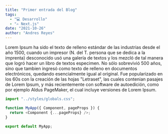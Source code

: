 ```yaml
---
title: "Primer entrada del Blog"
tags:
  - "💻 Desarrollo"
  - "✍️ Next.js"
date: "2021-10-26"
author: "Andres Reyes"
---
```


Lorem Ipsum ha sido el texto de relleno estándar de las industrias desde el año 1500, cuando un impresor (N. del T. persona que se dedica a la imprenta) desconocido usó una galería de textos y los mezcló de tal manera que logró hacer un libro de textos especimen. No sólo sobrevivió 500 años, sino que tambien ingresó como texto de relleno en documentos electrónicos, quedando esencialmente igual al original. Fue popularizado en los 60s con la creación de las hojas "Letraset", las cuales contenian pasajes de Lorem Ipsum, y más recientemente con software de autoedición, como por ejemplo Aldus PageMaker, el cual incluye versiones de Lorem Ipsum.

```javascript
import "../styles/globals.css";

function MyApp({ Component, pageProps }) {
  return <Component {...pageProps} />;
}

export default MyApp;
```
